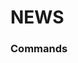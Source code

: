 # NEWS


### Commands
<ul className='grid grid-cols-1 md:grid-cols-2 lg:grid-cols-3 xl:grid-cols-4 gap-4 -ml-6'>
<ReferenceCard
    title="COMPANY"
    description="Company News. Get news for one or more companies."
    url="news/company"
    command
/><ReferenceCard
    title="WORLD"
    description="World News. Global news data."
    url="news/world"
    command
/>
</ul>

